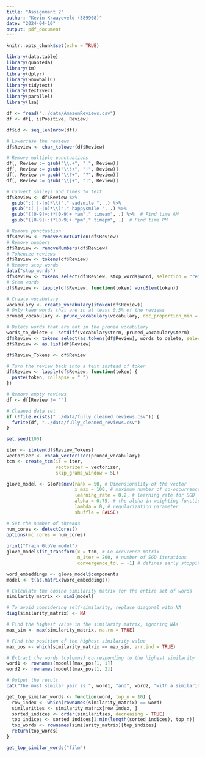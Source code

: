 ```yaml
---
title: "Assignment 2"
author: "Kevin Kraayeveld (589908)"
date: "2024-04-10"
output: pdf_document
---
```


```r
knitr::opts_chunk$set(echo = TRUE)

library(data.table)
library(quanteda)
library(tm)
library(dplyr)
library(SnowballC)
library(tidytext)
library(text2vec)
library(parallel)
library(lsa)
```

```r
df <- fread("../data/AmazonReviews.csv")
df <- df[, isPositive, Review]
```

```r
df$id <- seq_len(nrow(df))

# Lowercase the reviews
df$Review <- char_tolower(df$Review)

# Remove multiple punctuations
df[, Review := gsub("\\.+", ".", Review)]
df[, Review := gsub("\\!+", "!", Review)]
df[, Review := gsub("\\?+", "?", Review)]
df[, Review := gsub("\\|+", "|", Review)]

# Convert smileys and times to text 
df$Review <- df$Review %>%
  gsub(":( |-|o)*\\("," sadsmile ", .) %>%
  gsub(":( |-|o)*\\)"," happysmile ", .) %>%
  gsub("([0-9]+:)*[0-9]+ *am"," timeam", .) %>%  # Find time AM
  gsub("([0-9]+:)*[0-9]+ *pm"," timepm", .)  # Find time PM

# Remove punctuation
df$Review <- removePunctuation(df$Review)
# Remove numbers
df$Review <- removeNumbers(df$Review)
# Tokenize reviews
df$Review <- tokens(df$Review)
# Remove stop words
data("stop_words")
df$Review <- tokens_select(df$Review, stop_words$word, selection = "remove")
# Stem words
df$Review <- lapply(df$Review, function(token) wordStem(token))

# Create vocabulary
vocabulary <- create_vocabulary(itoken(df$Review))
# Only keep words that are in at least 0.5% of the reviews
pruned_vocabulary <- prune_vocabulary(vocabulary, doc_proportion_min = 0.005)

# Delete words that are not in the pruned vocabulary
words_to_delete <- setdiff(vocabulary$term, pruned_vocabulary$term)
df$Review <- tokens_select(as.tokens(df$Review), words_to_delete, selection = "remove")
df$Review <- as.list(df$Review)

df$Review_Tokens <- df$Review

# Turn the review back into a text instead of token
df$Review <- lapply(df$Review, function(token) {
  paste(token, collapse = " ")
})

# Remove empty reviews
df <- df[Review != ""]

# Cleaned data set
if (!file.exists("../data/fully_cleaned_reviews.csv")) {
  fwrite(df, "../data/fully_cleaned_reviews.csv")
}

```

```r
set.seed(100)

iter <- itoken(df$Review_Tokens)
vectorizer <- vocab_vectorizer(pruned_vocabulary)
tcm <- create_tcm(it = iter, 
                  vectorizer = vectorizer,
                  skip_grams_window = 5L)

glove_model <- GloVe$new(rank = 50, # Dimensionality of the vector
                         x_max = 100, # maximum number of co-occurrences to use in the weighting function
                         learning_rate = 0.2, # learning rate for SGD
                         alpha = 0.75, # the alpha in weighting function formula
                         lambda = 0, # regularization parameter
                         shuffle = FALSE)

# Set the number of threads
num_cores <- detectCores()
options(mc.cores = num_cores)
                  
print("Train GloVe model")
glove_model$fit_transform(x = tcm, # Co-occurence matrix
                          n_iter = 200, # number of SGD iterations
                          convergence_tol = -1) # defines early stopping strategy

word_embeddings <- glove_model$components
model <- t(as.matrix(word_embeddings))
```

```r
# Calculate the cosine similarity matrix for the entire set of words
similarity_matrix <- sim2(model)

# To avoid considering self-similarity, replace diagonal with NA
diag(similarity_matrix) <- NA

# Find the highest value in the similarity matrix, ignoring NAs
max_sim <- max(similarity_matrix, na.rm = TRUE)

# Find the position of the highest similarity value
max_pos <- which(similarity_matrix == max_sim, arr.ind = TRUE)

# Extract the words (columns) corresponding to the highest similarity
word1 <- rownames(model)[max_pos[1, 1]]
word2 <- rownames(model)[max_pos[1, 2]]

# Output the result
cat("The most similar pair is:", word1, "and", word2, "with a similarity score of", max_sim, "\n")

```


```r
get_top_similar_words <- function(word, top_n = 10) {
  row_index <- which(rownames(similarity_matrix) == word)
  similarities <- similarity_matrix[row_index, ]
  sorted_indices <- order(similarities, decreasing = TRUE) 
  top_indices <- sorted_indices[1:min(length(sorted_indices), top_n)]
  top_words <- rownames(similarity_matrix)[top_indices]
  return(top_words)
}

get_top_similar_words("film")
```

